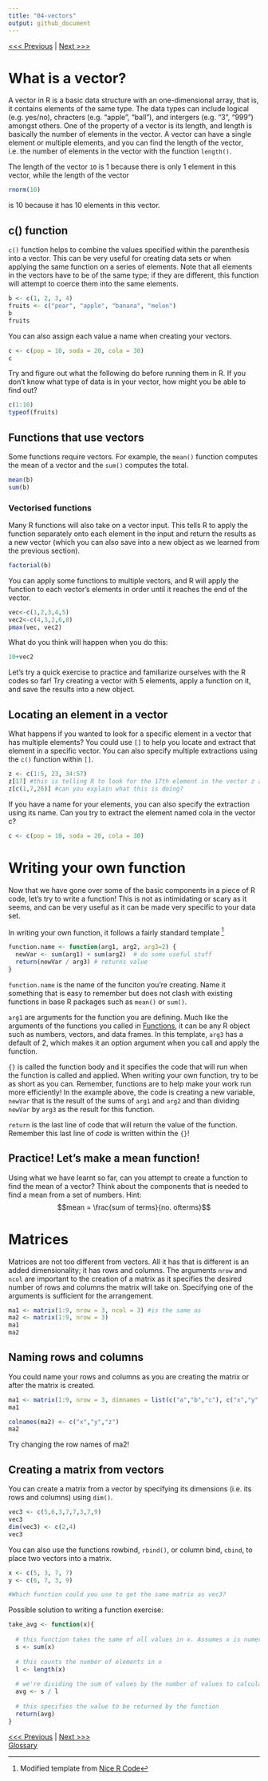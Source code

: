 ```yaml
---
title: "04-vectors"
output: github_document
---
```


[<<< Previous](03-objects.md) | [Next >>>](05-data-types.md)   

# What is a vector?
A vector in R is a basic data structure with an one-dimensional array, that is, it contains elements of the same type. The data types can include logical (e.g. yes/no), chracters (e.g. "apple", "ball"), and intergers (e.g. "3", "999") amongst others. One of the property of a vector is its length, and length is basically the number of elements in the vector. A vector can have a single element or multiple elements, and you can find the length of the vector, i.e. the number of elements in the vector with the function ```length()```.

The length of the vector ```10``` is 1 because there is only 1 element in this vector, while the length of the vector
```r
rnorm(10)
```
is 10 because it has 10 elements in this vector.

## c() function
```c()``` function helps to combine the values specified within the parenthesis into a vector. This can be very useful for creating data sets or when applying the same function on a series of elements. Note that all elements in the vectors have to be of the same type; if they are different, this function will attempt to coerce them into the same elements.
```r
b <- c(1, 2, 3, 4)
fruits <- c("pear", "apple", "banana", "melon")
b
fruits
```
You can also assign each value a name when creating your vectors.
```r
c <- c(pop = 10, soda = 20, cola = 30)
c
```
Try and figure out what the following do before running them in R. If you don't know what type of data is in your vector, how might you be able to find out? 
```r
c(1:10)
typeof(fruits)
```

## Functions that use vectors
Some functions require vectors. For example, the ```mean()``` function computes the mean of a vector and the ```sum()``` computes the total.
```r
mean(b)
sum(b)
```

### Vectorised functions
Many R functions will also take on a vector input. This tells R to apply the function separately onto each element in the input and return the results as a new vector (which you can also save into a new object as we learned from the previous section).
```r
factorial(b)
```
You can apply some functions to multiple vectors, and R will apply the function to each vector's elements in order until it reaches the end of the vector.
```r
vec<-c(1,2,3,4,5)
vec2<-c(4,3,2,6,8)
pmax(vec, vec2)

```
What do you think will happen when you do this:
```r
10+vec2
```

Let's try a quick exercise to practice and familiarize ourselves with the R codes so far! Try creating a vector with 5 elements, apply a function on it, and save the results into a new object.

## Locating an element in a vector
What happens if you wanted to look for a specific element in a vector that has multiple elements? You could use ```[]``` to help you locate and extract that element in a specific vector. You can also specify multiple extractions using the ```c()``` function within ```[]```.
```r
z <- c(1:5, 23, 34:57)
z[17] #this is telling R to look for the 17th element in the vector z and to return that result, which in this case is the number 44.
z[c(1,7,26)] #can you explain what this is doing?
```
If you have a name for your elements, you can also specify the extraction using its name. Can you try to extract the element named cola in the vector c?
```r
c <- c(pop = 10, soda = 20, cola = 30)
```


# Writing your own function
Now that we have gone over some of the basic components in a piece of R code, let's try to write a function! This is not as intimidating or scary as it seems, and can be very useful as it can be made very specific to your data set. 

In writing your own function, it follows a fairly standard template [^1] 
```r
function.name <- function(arg1, arg2, arg3=2) {
  newVar <- sum(arg1) + sum(arg2)  # do some useful stuff
  return(newVar / arg3) # returns value 
}
```

```function.name``` is the name of the funciton you're creating. Name it something that is easy to remember but does not clash with existing functions in base R packages such as ```mean()``` or ```sum()```.

```arg1``` are arguments for the function you are defining. Much like the arguments of the functions you called in [Functions](02-functions.md), it can be any R object such as numbers, vectors, and data frames. In this template, ```arg3``` has a default of 2, which makes it an option argument when you call and apply the function.

```{}``` is called the function body and it specifies the code that will run when the function is called and applied. When writing your own function, try to be as short as you can. Remember, functions are to help make your work run more efficiently! In the example above, the code is creating a new variable, ```newVar``` that is the result of the sums of ```arg1``` and ```arg2``` and than dividing ```newVar``` by ```arg3``` as the result for this function. 

```return``` is the last line of code that will return the value of the function. Remember this last line of *code* is written within the ```{}```!

## Practice! Let's make a mean function!
Using what we have learnt so far, can you attempt to create a function to find the mean of a vector? Think about the components that is needed to find a mean from a set of numbers. Hint: $$mean = \frac{sum of terms}{no. ofterms}$$


 
# Matrices
Matrices are not too different from vectors. All it has that is different is an added dimensionality; it has rows and columns. The arguments ```nrow``` and ```ncol``` are important to the creation of a matrix as it specifies the desired number of rows and columns the matrix will take on. Specifying one of the arguments is sufficient for the arrangement.
```r
ma1 <- matrix(1:9, nrow = 3, ncol = 3) #is the same as
ma2 <- matrix(1:9, nrow = 3)
ma1
ma2
```

## Naming rows and columns
You could name your rows and columns as you are creating the matrix or after the matrix is created.
```r
ma1 <- matrix(1:9, nrow = 3, dimnames = list(c("a","b","c"), c("x","y","z")))
ma1

colnames(ma2) <- c("x","y","z")
ma2
```
Try changing the row names of ma2! 

## Creating a matrix from vectors
You can create a matrix from a vector by specifying its dimensions (i.e. its rows and columns) using ```dim()```.
```r
vec3 <- c(5,6,3,7,7,3,7,9)
vec3
dim(vec3) <- c(2,4)
vec3
```
You can also use the functions rowbind, ```rbind()```, or column bind, ```cbind```, to place two vectors into a matrix.
```r
x <- c(5, 3, 7, 7)
y <- c(6, 7, 3, 9)

#Which function could you use to get the same matrix as vec3?
```


Possible solution to writing a function exercise:
```r
take_avg <- function(x){
  
  # this function takes the same of all values in x. Assumes x is numerical
  s <- sum(x)
  
  # this counts the number of elements in x
  l <- length(x)
  
  # we're dividing the sum of values by the number of values to calculate the mean
  avg <- s / l
  
  # this specifies the value to be returned by the function
  return(avg)
}
```




[<<< Previous](03-objects.md) | [Next >>>](05-data-types.md)   
[Glossary](glossary.md)

[^1]: Modified template from [Nice R Code](https://nicercode.github.io/guides/functions/)